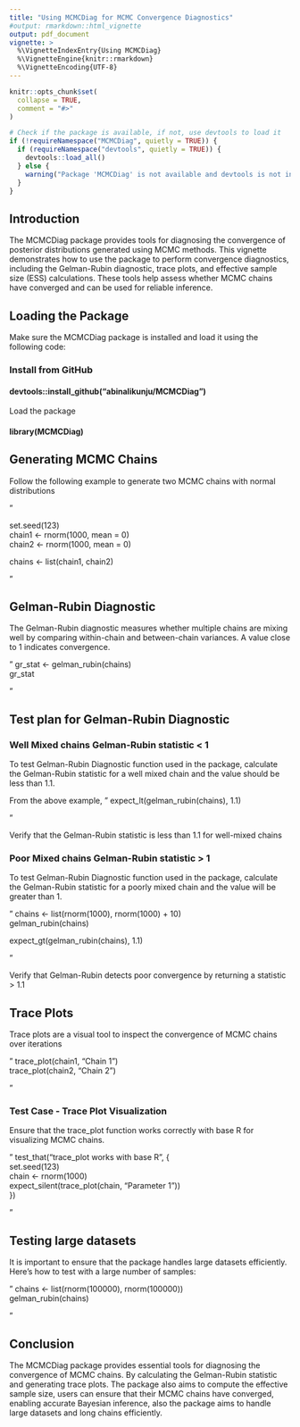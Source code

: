 ```yaml
---
title: "Using MCMCDiag for MCMC Convergence Diagnostics"
#output: rmarkdown::html_vignette
output: pdf_document
vignette: >
  %\VignetteIndexEntry{Using MCMCDiag}
  %\VignetteEngine{knitr::rmarkdown}
  %\VignetteEncoding{UTF-8}
---
```


```r
knitr::opts_chunk$set(
  collapse = TRUE,
  comment = "#>"
)

# Check if the package is available, if not, use devtools to load it
if (!requireNamespace("MCMCDiag", quietly = TRUE)) {
  if (requireNamespace("devtools", quietly = TRUE)) {
    devtools::load_all()
  } else {
    warning("Package 'MCMCDiag' is not available and devtools is not installed to load it.")
  }
}
```

## Introduction

The MCMCDiag package provides tools for diagnosing the convergence of posterior distributions generated using MCMC methods. This vignette demonstrates how to use the package to perform convergence diagnostics, including the Gelman-Rubin diagnostic, trace plots, and effective sample size (ESS) calculations. These tools help assess whether MCMC chains have converged and can be used for reliable inference.

## Loading the Package
Make sure the MCMCDiag package is installed and load it using the following code:

### Install from GitHub
#### devtools::install_github("abinalikunju/MCMCDiag")

Load the package

#### library(MCMCDiag)

##  Generating MCMC Chains

Follow the following example to generate two MCMC chains with normal distributions

"

set.seed(123)\
chain1 <- rnorm(1000, mean = 0)\
chain2 <- rnorm(1000, mean = 0)\


chains <- list(chain1, chain2)\

"

## Gelman-Rubin Diagnostic

The Gelman-Rubin diagnostic measures whether multiple chains are mixing well by comparing within-chain and between-chain variances. A value close to 1 indicates convergence.

"
gr_stat <- gelman_rubin(chains)\
gr_stat\

"

## Test plan for Gelman-Rubin Diagnostic 

### Well Mixed chains Gelman-Rubin statistic < 1

To test Gelman-Rubin Diagnostic function used in the package, calculate the Gelman-Rubin statistic for a well mixed chain and the value should be less than 1.1.

From the above example, 
"
expect_lt(gelman_rubin(chains), 1.1)\

"

 Verify that the Gelman-Rubin statistic is less than 1.1 for well-mixed chains

### Poor Mixed chains Gelman-Rubin statistic > 1

To test Gelman-Rubin Diagnostic function used in the package, calculate the Gelman-Rubin statistic for a poorly mixed chain and the value will be greater than 1.

"
chains <- list(rnorm(1000), rnorm(1000) + 10)\
gelman_rubin(chains)\

expect_gt(gelman_rubin(chains), 1.1)\

"

Verify that Gelman-Rubin detects poor convergence by returning a statistic > 1.1

## Trace Plots
Trace plots are a visual tool to inspect the convergence of MCMC chains over iterations

"
trace_plot(chain1, "Chain 1")\
trace_plot(chain2, "Chain 2")\

"


### Test Case - Trace Plot Visualization

Ensure that the trace_plot function works correctly with base R for visualizing MCMC chains.

"
test_that("trace_plot works with base R", {\
  set.seed(123)\
  chain <- rnorm(1000)\
  expect_silent(trace_plot(chain, "Parameter 1"))\
})\

"

## Testing large datasets

It is important to ensure that the package handles large datasets efficiently. Here's how to test with a large number of samples:

"
chains <- list(rnorm(100000), rnorm(100000))\
gelman_rubin(chains)\

"

## Conclusion
The MCMCDiag package provides essential tools for diagnosing the convergence of 
MCMC chains. By calculating the Gelman-Rubin statistic and generating trace plots.
The package also aims to compute the effective sample size, users can ensure that their MCMC chains have converged, enabling accurate Bayesian inference, also the package aims to handle large datasets and long chains efficiently.
